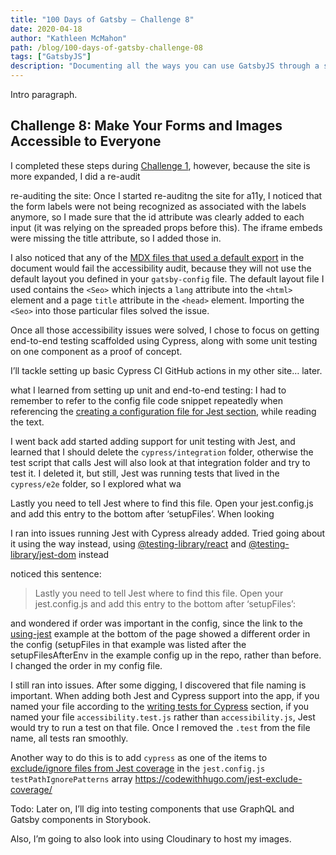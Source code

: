 ```yaml
---
title: "100 Days of Gatsby — Challenge 8"
date: 2020-04-18
author: "Kathleen McMahon"
path: /blog/100-days-of-gatsby-challenge-08
tags: ["GatsbyJS"]
description: "Documenting all the ways you can use GatsbyJS through a set of challenges."
---
```


Intro paragraph.

## Challenge 8: Make Your Forms and Images Accessible to Everyone

I completed these steps during [Challenge 1](), however, because the site is more expanded, I did a re-audit

re-auditing the site:
Once I started re-auditng the site for a11y, I noticed that the form labels were not being recognized as associated with the labels anymore, so I made sure that the id attribute was clearly added to each input (it was relying on the spreaded props before this). The iframe embeds were missing the title attribute, so I added those in.

I also noticed that any of the [MDX files that used a default export](https://www.gatsbyjs.org/docs/mdx/writing-pages/#defining-a-layout) in the document would fail the accessibility audit, because they will not use the default layout you defined in your `gatsby-config` file. The default layout file I used contains the `<Seo>` which injects a `lang` attribute into the `<html>` element and a page `title` attribute in the `<head>` element. Importing the `<Seo>` into those particular files solved the issue.

Once all those accessibility issues were solved, I chose to focus on getting end-to-end testing scaffolded using Cypress, along with some unit testing on one component as a proof of concept.

I’ll tackle setting up basic Cypress CI GitHub actions in my other site… later.

what I learned from setting up unit and end-to-end testing:
I had to remember to refer to the config file code snippet repeatedly when referencing the [creating a configuration file for Jest section](https://www.gatsbyjs.org/docs/unit-testing/#2-creating-a-configuration-file-for-jest), while reading the text.

I went back add started adding support for unit testing with Jest, and learned that I should delete the `cypress/integration` folder, otherwise the test script that calls Jest will also look at that integration folder and try to test it. I deleted it, but still, Jest was running tests that lived in the `cypress/e2e` folder, so I explored what wa

Lastly you need to tell Jest where to find this file. Open your jest.config.js and add this entry to the bottom after ‘setupFiles’. When looking

I ran into issues running Jest with Cypress already added. Tried going about it using the [](https://www.gatsbyjs.org/docs/testing-react-components/) way instead, using [@testing-library/react]() and [@testing-library/jest-dom]() instead

noticed this sentence:

> Lastly you need to tell Jest where to find this file. Open your jest.config.js and add this entry to the bottom after ‘setupFiles’:

and wondered if order was important in the config, since the link to the [using-jest](https://github.com/gatsbyjs/gatsby/tree/master/examples/using-jest) example at the bottom of the page showed a different order in the config (setupFiles in that example was listed after the setupFilesAfterEnv in the example config up in the repo, rather than before. I changed the order in my config file.

I still ran into issues. After some digging, I discovered that file naming is important. When adding both Jest and Cypress support into the app, if you named your file according to the [writing tests for Cypress](https://www.gatsbyjs.org/docs/end-to-end-testing/#writing-tests) section, if you named your file `accessibility.test.js` rather than `accessibility.js`, Jest would try to run a test on that file. Once I removed the `.test` from the file name, all tests ran smoothly.

Another way to do this is to add `cypress` as one of the items to [exclude/ignore files from Jest coverage](https://codewithhugo.com/jest-exclude-coverage/) in the `jest.config.js` `testPathIgnorePatterns` array https://codewithhugo.com/jest-exclude-coverage/

Todo:
Later on, I’ll dig into testing components that use GraphQL and Gatsby components in Storybook.

Also, I’m going to also look into using Cloudinary to host my images.
